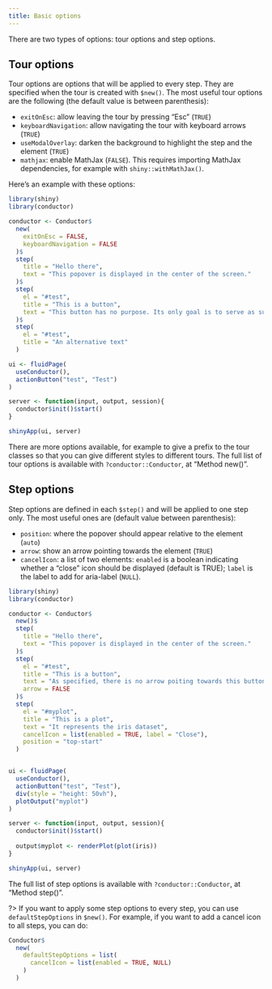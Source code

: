 ```yaml
---
title: Basic options
---
```


There are two types of options: tour options and step options.

## Tour options

Tour options are options that will be applied to every step. They are specified when the tour is created with `$new()`. The most useful tour options are the following (the default value is between parenthesis):

* `exitOnEsc`: allow leaving the tour by pressing "Esc" (`TRUE`) 
* `keyboardNavigation`: allow navigating the tour with keyboard arrows (`TRUE`)
* `useModalOverlay`: darken the background to highlight the step and the element (`TRUE`)
* `mathjax`: enable MathJax (`FALSE`). This requires importing MathJax dependencies, for example with `shiny::withMathJax()`.

Here's an example with these options:
```r
library(shiny)
library(conductor)

conductor <- Conductor$
  new(
    exitOnEsc = FALSE,
    keyboardNavigation = FALSE
  )$
  step(
    title = "Hello there",
    text = "This popover is displayed in the center of the screen."
  )$
  step(
    el = "#test",
    title = "This is a button",
    text = "This button has no purpose. Its only goal is to serve as support for demo."
  )$
  step(
    el = "#test",
    title = "An alternative text"
  )

ui <- fluidPage(
  useConductor(),
  actionButton("test", "Test")
)

server <- function(input, output, session){
  conductor$init()$start()
}

shinyApp(ui, server)
```

There are more options available, for example to give a prefix to the tour classes so that you can give different styles to different tours. The full list of tour options is available with `?conductor::Conductor`, at "Method new()".


## Step options

Step options are defined in each `$step()` and will be applied to one step only. The most useful ones are (default value between parenthesis):

* `position`: where the popover should appear relative to the element (`auto`)
* `arrow`: show an arrow pointing towards the element (`TRUE`)
* `cancelIcon`: a list of two elements: `enabled` is a boolean indicating whether a "close" icon should be displayed (default is TRUE); `label` is the label to add for aria-label (`NULL`).

```r
library(shiny)
library(conductor)

conductor <- Conductor$
  new()$
  step(
    title = "Hello there",
    text = "This popover is displayed in the center of the screen."
  )$
  step(
    el = "#test",
    title = "This is a button",
    text = "As specified, there is no arrow poiting towards this button.",
    arrow = FALSE
  )$
  step(
    el = "#myplot",
    title = "This is a plot",
    text = "It represents the iris dataset",
    cancelIcon = list(enabled = TRUE, label = "Close"),
    position = "top-start"
  )


ui <- fluidPage(
  useConductor(),
  actionButton("test", "Test"),
  div(style = "height: 50vh"),
  plotOutput("myplot")
)

server <- function(input, output, session){
  conductor$init()$start()
  
  output$myplot <- renderPlot(plot(iris))
}

shinyApp(ui, server)
```

The full list of step options is available with `?conductor::Conductor`, at "Method step()".

?> If you want to apply some step options to every step, you can use `defaultStepOptions` in `$new()`. For example, if you want to add a cancel icon to all steps, you can do:
```r
Conductor$
  new(
    defaultStepOptions = list(
      cancelIcon = list(enabled = TRUE, NULL)
    )
  )
```
